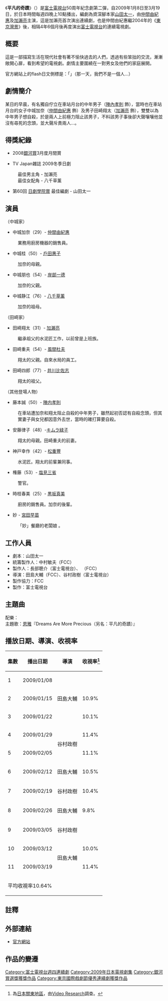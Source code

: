 {{noteTA
|T=zh-hant:平凡的奇蹟; zh-hans:平凡的奇迹; zh-tw:平凡的奇蹟; 
}}

{{Otheruses|other=加拿大著名女歌手[[萨拉·麦克拉克伦|萨拉·麦克拉克伦]]的同名歌曲|平凡的奇迹 (歌曲)}}
{{影集資訊
| 名稱                 = 平凡的奇蹟
| 原名                 ={{lang|ja|ありふれた奇跡}}
| image              = Arifuretakiseki.JPG
| caption            = 
| 原創者                = 
| 分類                  = 家庭／愛情
| camera             = 
| picture_format     = 
| 每集長               = 54分鐘（含廣告）<br />（第一集延長15分鐘）
| 編劇                 = [[山田太一|山田太一]]
| 導演                 = [[田島大輔|田島大輔]]<br />[[谷村政樹|谷村政樹]]
| 演出                 = [[仲間由紀惠|仲間由紀惠]]<br />[[加瀨亮|加瀨亮]]
| 主題曲               = [[恩雅|恩雅]]<br />「Dreams Are More Precious（別名：平凡的奇蹟）」
| 片尾曲               = 
| 拍攝地               = [[日本|日本]]
| 執行製片             = 
| 製片人               = 
| 國家                 = {{JPN}}
| 頻道                 = [[富士電視台|富士電視台]]
| 開始                  = 2009年1月8日
| 結束                  = 2009年3月19日
| 集數                  = 11
| 官方網站              = http://wwwz.fujitv.co.jp/arifureta-kiseki/index.html
| imdb_id            = 
| tv_com_id          = 
}}
{{Japanese|japanese=ありふれた奇跡|kana=ありふれたきせき|romaji=Arifureta Kiseki}}

《'''平凡的奇蹟'''》（{{lang|ja|ありふれた奇跡}}）是[[富士電視台|富士電視台]]50周年紀念劇第二彈，自2009年1月8日至3月19日，於日本時間每週四晚上10點播出，編劇為資深腳本家[[山田太一|山田太一]]，由[[仲間由紀惠|仲間由紀惠]]及[[加瀨亮|加瀨亮]]主演，這是加瀨亮首次演出連續劇，也是仲間由紀惠繼2004年的《[[東京灣景|東京灣景]]》後，相隔4年6個月後再度演出[[富士電視台|富士電視台]]的連續電視劇。

== 概要 ==
這是一部描寫生活在現代社會有著不愉快過去的人們，透過有些笨拙的交流，漸漸敞開心扉，看到希望的電視劇。劇情主要圍繞在一對男女及他們的家庭展開。

官方網站上的flash日文側標是：「{{lang|ja|ある日,わたしたちはひとりじゃなかった}}」（那一天，我們不是一個人…）

== 劇情簡介 ==

某日的早晨，有名獨自佇立在車站月台的中年男子（[[陣內孝則|陣內孝則]] 飾），當時也在車站月台的女子中城加奈（[[仲間由紀惠|仲間由紀惠]] 飾）及男子田崎翔太（[[加瀨亮|加瀨亮]] 飾），雙雙以為中年男子想自殺，於是兩人上前極力阻止該男子，不料該男子事後卻大聲嚷嚷他並沒有尋死的念頭，並大聲斥責兩人…。

==得獎紀錄==
*2008[[銀河賞|銀河賞]]3月度月間賞

*TV Japan雜誌 2009冬季日劇
:最佳男主角 - 加瀨亮
:最佳女配角 - 八千草薰

*第60回 [[日劇學院賞|日劇學院賞]] 最佳編劇 - 山田太一

== 演員 ==
（中城家）
* 中城加奈（29）- [[仲間由紀惠|仲間由紀惠]]
:業務用廚房機器的銷售員。
* 中城桂（50）- [[戶田惠子|戶田惠子]]
:加奈的母親。
* 中城朋也（54）- [[岸部一德|岸部一德]]
:加奈的父親。
* 中城静江（76）- [[八千草薰|八千草薰]]
:加奈的祖母。

（田崎家）
* 田崎翔太（31）- [[加瀨亮|加瀨亮]]
:繼承祖父的水泥匠工作，以前曾是上班族。
* 田崎重夫（54）- [[風間杜夫|風間杜夫]]
:翔太的父親。自來水局的員工。
* 田崎四郎（77）- [[井川比佐志|井川比佐志]]
:翔太的祖父。

（其他登場人物）
* 藤本誠（50）- [[陣内孝則|陣内孝則]]
: 在車站遭加奈和翔太阻止自殺的中年男子，雖然起初否認有自殺念頭，但其實妻子與女兒都因意外去世，當時的確打算要自殺。
* 安藤律子（48）-[[キムラ緑子|キムラ緑子]]
:翔太的母親。田崎重夫的前妻。
* 神戸幸作（42）- [[松重豐|松重豐]]
:水泥匠。翔太的前輩兼同事。
* 権藤（53）- [[塩見三省|塩見三省]]
:警官。
* 時枝春美（25）- [[黒坂真美|黒坂真美]]
:廚房的銷售員。加奈的後輩。
* 妙 - [[宮田早苗|宮田早苗]]
:「妙」餐廳的老闆娘 。

== 工作人員 ==

*劇本：山田太一
*統籌製作人：中村敏夫（FCC）
*製作人：長部聰介（富士電視台）、 {{lang|ja|樋口徹}}（FCC）
*導演：田島大輔（FCC）、谷村政樹（富士電視台）
*製作協力：FCC
*製作：富士電視台

== 主題曲 ==

配樂：{{lang|ja|海田庄吾}}<br/>主題歌：[[恩雅|恩雅]]『Dreams Are More Precious（另名：平凡的奇蹟）』

==播放日期、導演、收視率==
{|class=wikitable border=1 style="text-align:center"
|-
!集數!!播出日期!!導演!!收視率<ref>為[[日本|日本]][[關東地區|關東地區]]，由[[Video_Research|Video Research]]調查。</ref>
|-
|1||2009/01/08||rowspan="3"|田島大輔||{{red|12.5%}}
|-
|2||2009/01/15||               10.9%
|- 
|3||2009/01/22||                10.1%
|-
|4||2009/01/29||       rowspan="2"|谷村政樹||11.4%
|-
|5||2009/02/05||            11.1%
|-
|6||2009/02/12||      田島大輔||10.5%
|-
|7||2009/02/19||      谷村政樹||10.4%
|-
|8||2009/02/26||      田島大輔||9.8%
|-
|9||2009/03/05||      谷村政樹||{{green|8.9%}}
|-
|10||2009/03/12||     rowspan="2"|田島大輔||10.0%
|-
|11||2009/03/19||       11.4%
|-
!colspan="5"| 平均收視率10.64%
|}

==註釋==
{{Reflist}}

==外部連結==
*[https://web.archive.org/web/20090202212159/http://wwwz.fujitv.co.jp/arifureta-kiseki/index.html 官方網站] {{ja}}

==作品的變遷==
{{電視節目的變遷|
電視台={{flagicon|Japan}} 日本 [[富士電視台|富士電視台]]|
播放檔次=[[木曜劇場|木曜劇場]] 星期四 22:00至22:54|
節目名稱=富士電視台50周年紀念劇<br/>平凡的奇蹟<br>（2009.1.8 - 2009.3.19）|
上一節目=富士電視台50周年紀念劇<br/>{{link-ja|風的花園|風のガーデン}}<br>（2008.10.9 - 2008.12.18）|
下一節目=[[BOSS|BOSS]]<br>（2009.4.16 - 2009.6.25）|
}}
{{電視節目的變遷
|電視台={{flagicon|Hong Kong}} 香港 [[無綫劇集台|無綫劇集台]]
|播放檔次=星期六 17:30-19:15 （每次播映兩集）
|節目名稱=平凡奇蹟 <br >（2010.05.29 - 2010.07.03） 
|上一節目={{link-ja|潘朵拉風暴|パンドラ (テレビドラマ)}}<br />（2010.05.01 - 2010.05.22）
|下一節目=[[妙手蘭心|妙手蘭心]]<br />（2010.07.10 - 2010.08.07）
}}
{{富士電視台木曜劇場}}
{{2013年台灣播出之日劇}}
{{東京國際戲劇節連續劇優秀獎}}

{{DEFAULTSORT:Arifureta kiseki}}
[[Category:富士電視台週四連續劇|Category:富士電視台週四連續劇]]
[[Category:2009年日本電視劇集|Category:2009年日本電視劇集]]
[[Category:銀河賞選獎獲獎作品|Category:銀河賞選獎獲獎作品]]
[[Category:東京國際戲劇節優秀連續劇獲獎作品|Category:東京國際戲劇節優秀連續劇獲獎作品]]